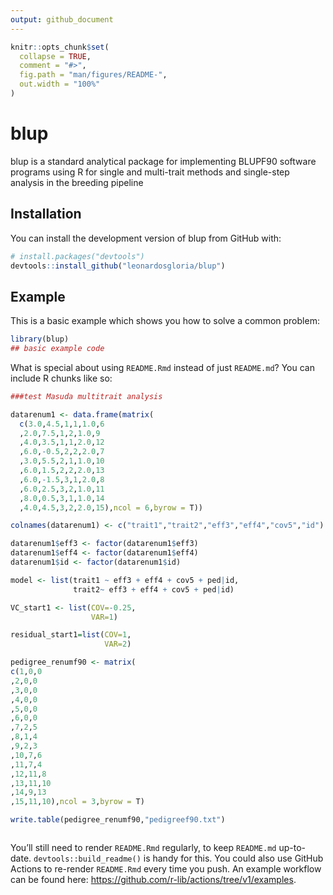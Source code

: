 ```yaml
---
output: github_document
---
```


<!-- README.md is generated from README.Rmd. Please edit that file -->

```r
knitr::opts_chunk$set(
  collapse = TRUE,
  comment = "#>",
  fig.path = "man/figures/README-",
  out.width = "100%"
)
```

# blup

<!-- badges: start -->
<!-- badges: end -->

blup is a standard analytical package for implementing BLUPF90 software programs using R for single and multi-trait methods and single-step analysis in the breeding pipeline

## Installation

You can install the development version of blup from GitHub with:

``` r
# install.packages("devtools")
devtools::install_github("leonardosgloria/blup")
```

## Example

This is a basic example which shows you how to solve a common problem:

```r
library(blup)
## basic example code
```

What is special about using `README.Rmd` instead of just `README.md`? You can include R chunks like so:

```r
###test Masuda multitrait analysis

datarenum1 <- data.frame(matrix(
  c(3.0,4.5,1,1,1.0,6
  ,2.0,7.5,1,2,1.0,9
  ,4.0,3.5,1,1,2.0,12
  ,6.0,-0.5,2,2,2.0,7
  ,3.0,5.5,2,1,1.0,10
  ,6.0,1.5,2,2,2.0,13
  ,6.0,-1.5,3,1,2.0,8
  ,6.0,2.5,3,2,1.0,11
  ,8.0,0.5,3,1,1.0,14
  ,4.0,4.5,3,2,2.0,15),ncol = 6,byrow = T))

colnames(datarenum1) <- c("trait1","trait2","eff3","eff4","cov5","id")

datarenum1$eff3 <- factor(datarenum1$eff3)
datarenum1$eff4 <- factor(datarenum1$eff4)
datarenum1$id <- factor(datarenum1$id)

model <- list(trait1 ~ eff3 + eff4 + cov5 + ped|id,
              trait2~ eff3 + eff4 + cov5 + ped|id)

VC_start1 <- list(COV=-0.25,
                  VAR=1)

residual_start1=list(COV=1,
                     VAR=2)

pedigree_renumf90 <- matrix(
c(1,0,0
,2,0,0
,3,0,0
,4,0,0
,5,0,0
,6,0,0
,7,2,5
,8,1,4
,9,2,3
,10,7,6
,11,7,4
,12,11,8
,13,11,10
,14,9,13
,15,11,10),ncol = 3,byrow = T)

write.table(pedigree_renumf90,"pedigreef90.txt")



```

You'll still need to render `README.Rmd` regularly, to keep `README.md` up-to-date. `devtools::build_readme()` is handy for this. You could also use GitHub Actions to re-render `README.Rmd` every time you push. An example workflow can be found here: <https://github.com/r-lib/actions/tree/v1/examples>.
